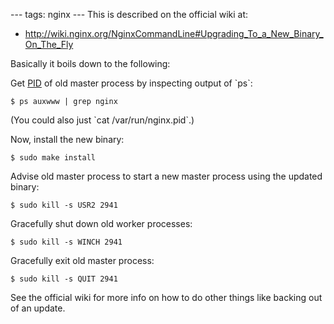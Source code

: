 ---
tags: nginx
---
This is described on the official wiki at:

* http://wiki.nginx.org/NginxCommandLine#Upgrading_To_a_New_Binary_On_The_Fly

Basically it boils down to the following:

Get [[PID]] of old master process by inspecting output of `ps`:

<pre lang="shell">$ ps auxwww | grep nginx</pre>

(You could also just `cat /var/run/nginx.pid`.)

Now, install the new binary:

<pre lang="shell">$ sudo make install</pre>

Advise old master process to start a new master process using the updated binary:

<pre lang="shell">$ sudo kill -s USR2 2941</pre>

Gracefully shut down old worker processes:

<pre lang="shell">$ sudo kill -s WINCH 2941</pre>

Gracefully exit old master process:

<pre lang="shell">$ sudo kill -s QUIT 2941</pre>

See the official wiki for more info on how to do other things like backing out of an update.
